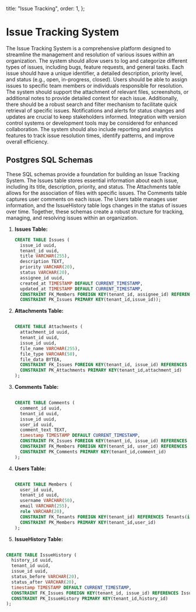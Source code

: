 
  title: "Issue Tracking",
  order: 1,
};

# Issue Tracking System

The Issue Tracking System is a comprehensive platform designed to streamline the management and resolution of various issues within an organization. The system should allow users to log and categorize different types of issues, including bugs, feature requests, and general tasks. Each issue should have a unique identifier, a detailed description, priority level, and status (e.g., open, in-progress, closed). Users should be able to assign issues to specific team members or individuals responsible for resolution. The system should support the attachment of relevant files, screenshots, or additional notes to provide detailed context for each issue. Additionally, there should be a robust search and filter mechanism to facilitate quick retrieval of specific issues. Notifications and alerts for status changes and updates are crucial to keep stakeholders informed. Integration with version control systems or development tools may be considered for enhanced collaboration. The system should also include reporting and analytics features to track issue resolution times, identify patterns, and improve overall efficiency.

## Postgres SQL Schemas

These SQL schemas provide a foundation for building an Issue Tracking System. The Issues table stores essential information about each issue, including its title, description, priority, and status. The Attachments table allows for the association of files with specific issues. The Comments table captures user comments on each issue. The Users table manages user information, and the IssueHistory table logs changes in the status of issues over time. Together, these schemas create a robust structure for tracking, managing, and resolving issues within an organization.

1. **Issues Table:**
    
    ```sql
    CREATE TABLE Issues (
      issue_id uuid,
      tenant_id uuid,
      title VARCHAR(255),
      description TEXT,
      priority VARCHAR(20),
      status VARCHAR(20),
      assignee_id uuid,
      created_at TIMESTAMP DEFAULT CURRENT_TIMESTAMP,
      updated_at TIMESTAMP DEFAULT CURRENT_TIMESTAMP,
      CONSTRAINT FK_Members FOREIGN KEY(tenant_id, assignee_id) REFERENCES Members(tenant_id,user_id),
      CONSTRAINT PK_Issues PRIMARY KEY(tenant_id,issue_id));
    
    ```
    
2. **Attachments Table:**
    
    ```sql
    
    CREATE TABLE Attachments (
      attachment_id uuid,
      tenant_id uuid,
      issue_id uuid,
      file_name VARCHAR(255),
      file_type VARCHAR(50),
      file_data BYTEA,
      CONSTRAINT FK_Issues FOREIGN KEY(tenant_id, issue_id) REFERENCES Issues(tenant_id,issue_id),
      CONSTRAINT PK_Attachments PRIMARY KEY(tenant_id,attachment_id)
    );
    
    ```
    
3. **Comments Table:**
    
    ```sql
    
    CREATE TABLE Comments (
      comment_id uuid,
      tenant_id uuid,
      issue_id uuid,
      user_id uuid,
      comment_text TEXT,
      timestamp TIMESTAMP DEFAULT CURRENT_TIMESTAMP,
      CONSTRAINT FK_Issues FOREIGN KEY(tenant_id, issue_id) REFERENCES Issues(tenant_id,issue_id),
      CONSTRAINT FK_Members FOREIGN KEY(tenant_id, user_id) REFERENCES Members(tenant_id,user_id),
      CONSTRAINT PK_Comments PRIMARY KEY(tenant_id,comment_id)
    );
    
    ```
    
4. **Users Table:**
    
    ```sql
    
    CREATE TABLE Members (
      user_id uuid,
      tenant_id uuid,
      username VARCHAR(50),
      email VARCHAR(255),
      role VARCHAR(20),
      CONSTRAINT FK_Tenants FOREIGN KEY(tenant_id) REFERENCES Tenants(id),
      CONSTRAINT PK_Members PRIMARY KEY(tenant_id,user_id)
    );
    
    ```
    
5. **IssueHistory Table:**

```sql

CREATE TABLE IssueHistory (
  history_id uuid,
  tenant_id uuid,
  issue_id uuid,
  status_before VARCHAR(20),
  status_after VARCHAR(20),
  timestamp TIMESTAMP DEFAULT CURRENT_TIMESTAMP,
  CONSTRAINT FK_Issues FOREIGN KEY(tenant_id, issue_id) REFERENCES Issues(tenant_id,issue_id),
  CONSTRAINT PK_IssueHistory PRIMARY KEY(tenant_id,history_id)
);

```
